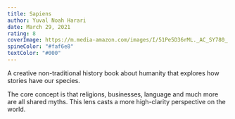 ```yaml
---
title: Sapiens
author: Yuval Noah Harari
date: March 29, 2021
rating: 8
coverImage: https://m.media-amazon.com/images/I/51Pe5D36rML._AC_SY780_.jpg
spineColor: "#faf6e8"
textColor: "#000"
---
```


A creative non-traditional history book about humanity that explores how stories have our species.

The core concept is that religions, businesses, language and much more are all shared myths. This lens casts a more high-clarity perspective on the world.
